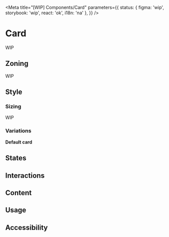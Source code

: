 


<Meta
	title="[WIP] Components/Card"
	parameters={{
		status: { figma: 'wip', storybook: 'wip', react: 'ok', i18n: 'na' },
	}}
/>

# Card

WIP

## Zoning

WIP

## Style

### Sizing

WIP

### Variations

**Default card**

<Canvas>
	<Story height="5rem" story={Stories.DefaultCard} />
</Canvas>

## States

## Interactions

## Content

## Usage

## Accessibility
	